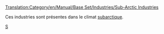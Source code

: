 [[Translation:Category/en/Manual/Base Set/Industries/Sub-Arctic Industries]]

Ces industries sont présentes dans le climat [[fr/Manual/Climat#subarctique|subarctique]].

[[Category:fr/Manual/Industries|S]]